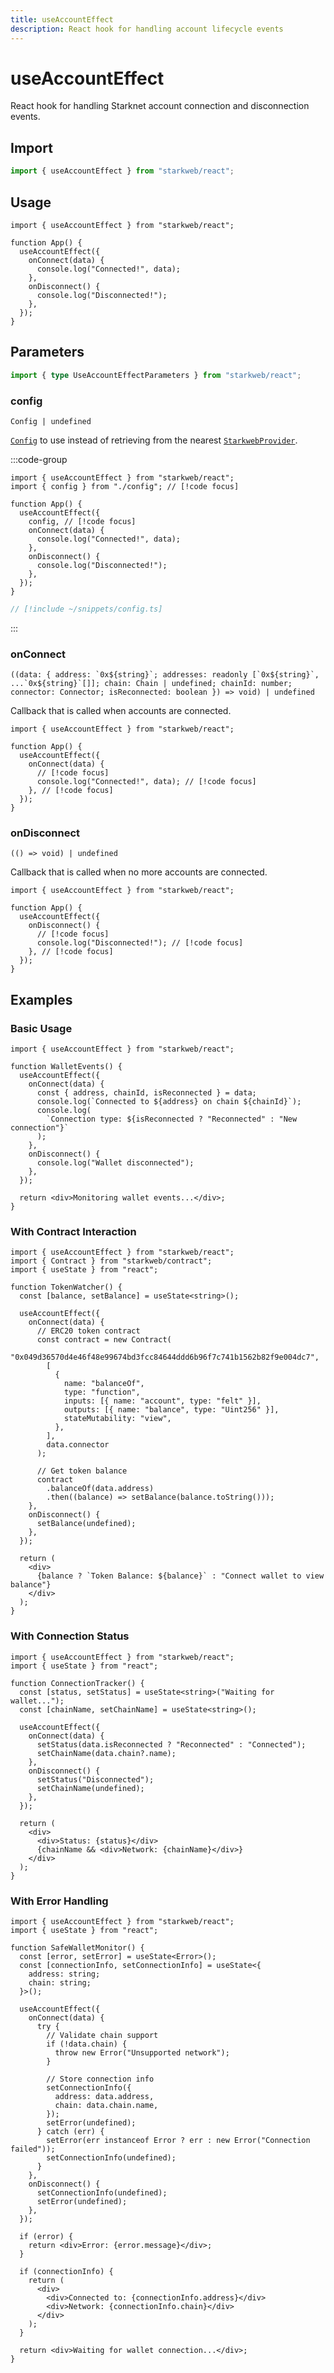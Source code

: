 ```yaml
---
title: useAccountEffect
description: React hook for handling account lifecycle events
---
```


# useAccountEffect

React hook for handling Starknet account connection and disconnection events.

## Import

```ts
import { useAccountEffect } from "starkweb/react";
```

## Usage

```tsx [index.tsx]
import { useAccountEffect } from "starkweb/react";

function App() {
  useAccountEffect({
    onConnect(data) {
      console.log("Connected!", data);
    },
    onDisconnect() {
      console.log("Disconnected!");
    },
  });
}
```

## Parameters

```ts
import { type UseAccountEffectParameters } from "starkweb/react";
```

### config

`Config | undefined`

[`Config`](/react/api/createConfig#config) to use instead of retrieving from the nearest [`StarkwebProvider`](/react/api/StarkwebProvider).

:::code-group

```tsx [index.tsx]
import { useAccountEffect } from "starkweb/react";
import { config } from "./config"; // [!code focus]

function App() {
  useAccountEffect({
    config, // [!code focus]
    onConnect(data) {
      console.log("Connected!", data);
    },
    onDisconnect() {
      console.log("Disconnected!");
    },
  });
}
```

```ts [config.ts]
// [!include ~/snippets/config.ts]
```

:::

### onConnect

`` ((data: { address: `0x${string}`; addresses: readonly [`0x${string}`, ...`0x${string}`[]]; chain: Chain | undefined; chainId: number; connector: Connector; isReconnected: boolean }) => void) | undefined ``

Callback that is called when accounts are connected.

```tsx [index.tsx]
import { useAccountEffect } from "starkweb/react";

function App() {
  useAccountEffect({
    onConnect(data) {
      // [!code focus]
      console.log("Connected!", data); // [!code focus]
    }, // [!code focus]
  });
}
```

### onDisconnect

`(() => void) | undefined`

Callback that is called when no more accounts are connected.

```tsx [index.tsx]
import { useAccountEffect } from "starkweb/react";

function App() {
  useAccountEffect({
    onDisconnect() {
      // [!code focus]
      console.log("Disconnected!"); // [!code focus]
    }, // [!code focus]
  });
}
```

## Examples

### Basic Usage

```tsx [basic.tsx]
import { useAccountEffect } from "starkweb/react";

function WalletEvents() {
  useAccountEffect({
    onConnect(data) {
      const { address, chainId, isReconnected } = data;
      console.log(`Connected to ${address} on chain ${chainId}`);
      console.log(
        `Connection type: ${isReconnected ? "Reconnected" : "New connection"}`
      );
    },
    onDisconnect() {
      console.log("Wallet disconnected");
    },
  });

  return <div>Monitoring wallet events...</div>;
}
```

### With Contract Interaction

```tsx [contract-interaction.tsx]
import { useAccountEffect } from "starkweb/react";
import { Contract } from "starkweb/contract";
import { useState } from "react";

function TokenWatcher() {
  const [balance, setBalance] = useState<string>();

  useAccountEffect({
    onConnect(data) {
      // ERC20 token contract
      const contract = new Contract(
        "0x049d36570d4e46f48e99674bd3fcc84644ddd6b96f7c741b1562b82f9e004dc7",
        [
          {
            name: "balanceOf",
            type: "function",
            inputs: [{ name: "account", type: "felt" }],
            outputs: [{ name: "balance", type: "Uint256" }],
            stateMutability: "view",
          },
        ],
        data.connector
      );

      // Get token balance
      contract
        .balanceOf(data.address)
        .then((balance) => setBalance(balance.toString()));
    },
    onDisconnect() {
      setBalance(undefined);
    },
  });

  return (
    <div>
      {balance ? `Token Balance: ${balance}` : "Connect wallet to view balance"}
    </div>
  );
}
```

### With Connection Status

```tsx [connection-status.tsx]
import { useAccountEffect } from "starkweb/react";
import { useState } from "react";

function ConnectionTracker() {
  const [status, setStatus] = useState<string>("Waiting for wallet...");
  const [chainName, setChainName] = useState<string>();

  useAccountEffect({
    onConnect(data) {
      setStatus(data.isReconnected ? "Reconnected" : "Connected");
      setChainName(data.chain?.name);
    },
    onDisconnect() {
      setStatus("Disconnected");
      setChainName(undefined);
    },
  });

  return (
    <div>
      <div>Status: {status}</div>
      {chainName && <div>Network: {chainName}</div>}
    </div>
  );
}
```

### With Error Handling

```tsx [error-handling.tsx]
import { useAccountEffect } from "starkweb/react";
import { useState } from "react";

function SafeWalletMonitor() {
  const [error, setError] = useState<Error>();
  const [connectionInfo, setConnectionInfo] = useState<{
    address: string;
    chain: string;
  }>();

  useAccountEffect({
    onConnect(data) {
      try {
        // Validate chain support
        if (!data.chain) {
          throw new Error("Unsupported network");
        }

        // Store connection info
        setConnectionInfo({
          address: data.address,
          chain: data.chain.name,
        });
        setError(undefined);
      } catch (err) {
        setError(err instanceof Error ? err : new Error("Connection failed"));
        setConnectionInfo(undefined);
      }
    },
    onDisconnect() {
      setConnectionInfo(undefined);
      setError(undefined);
    },
  });

  if (error) {
    return <div>Error: {error.message}</div>;
  }

  if (connectionInfo) {
    return (
      <div>
        <div>Connected to: {connectionInfo.address}</div>
        <div>Network: {connectionInfo.chain}</div>
      </div>
    );
  }

  return <div>Waiting for wallet connection...</div>;
}
```
